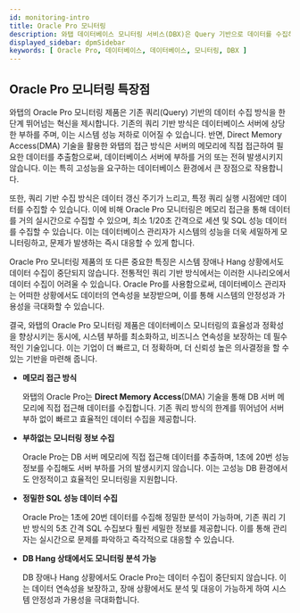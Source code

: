 ```yaml
---
id: monitoring-intro
title: Oracle Pro 모니터링
description: 와탭 데이터베이스 모니터링 서비스(DBX)은 Query 기반으로 데이터를 수집하여 성능 모니터링 서비스를 제공합니다.
displayed_sidebar: dpmSidebar
keywords: [ Oracle Pro, 데이터베이스, 데이터베이스, 모니터링, DBX ]
---
```



<Dbintroductiondesc /> 

<DBsupportNote />

## Oracle Pro 모니터링 특장점

와탭의 Oracle Pro 모니터링 제품은 기존 쿼리(Query) 기반의 데이터 수집 방식을 한 단계 뛰어넘는 혁신을 제시합니다. 기존의 쿼리 기반 방식은 데이터베이스 서버에 상당한 부하를 주며, 이는 시스템 성능 저하로 이어질 수 있습니다. 반면, Direct Memory Access(DMA) 기술을 활용한 와탭의 접근 방식은 서버의 메모리에 직접 접근하여 필요한 데이터를 추출함으로써, 데이터베이스 서버에 부하를 거의 또는 전혀 발생시키지 않습니다. 이는 특히 고성능을 요구하는 데이터베이스 환경에서 큰 장점으로 작용합니다.

또한, 쿼리 기반 수집 방식은 데이터 갱신 주기가 느리고, 특정 쿼리 실행 시점에만 데이터를 수집할 수 있습니다. 이에 비해 Oracle Pro 모니터링은 메모리 접근을 통해 데이터를 거의 실시간으로 수집할 수 있으며, 최소 1/20초 간격으로 세션 및 SQL 성능 데이터를 수집할 수 있습니다. 이는 데이터베이스 관리자가 시스템의 성능을 더욱 세밀하게 모니터링하고, 문제가 발생하는 즉시 대응할 수 있게 합니다.

Oracle Pro 모니터링 제품의 또 다른 중요한 특징은 시스템 장애나 Hang 상황에서도 데이터 수집이 중단되지 않습니다. 전통적인 쿼리 기반 방식에서는 이러한 시나리오에서 데이터 수집이 어려울 수 있습니다. Oracle Pro를 사용함으로써, 데이터베이스 관리자는 어떠한 상황에서도 데이터의 연속성을 보장받으며, 이를 통해 시스템의 안정성과 가용성을 극대화할 수 있습니다.

결국, 와탭의 Oracle Pro 모니터링 제품은 데이터베이스 모니터링의 효율성과 정확성을 향상시키는 동시에, 시스템 부하를 최소화하고, 비즈니스 연속성을 보장하는 데 필수적인 기술입니다. 이는 기업이 더 빠르고, 더 정확하며, 더 신뢰성 높은 의사결정을 할 수 있는 기반을 마련해 줍니다.

* **메모리 접근 방식**

  와탭의 Oracle Pro는 **Direct Memory Access**(DMA) 기술을 통해 DB 서버 메모리에 직접 접근해 데이터를 수집합니다. 기존 쿼리 방식의 한계를 뛰어넘어 서버 부하 없이 빠르고 효율적인 데이터 수집을 제공합니다.

* **부하없는 모니터링 정보 수집**

  Oracle Pro는 DB 서버 메모리에 직접 접근해 데이터를 추출하며, 1초에 20번 성능 정보를 수집해도 서버 부하를 거의 발생시키지 않습니다. 이는 고성능 DB 환경에서도 안정적이고 효율적인 모니터링을 지원합니다.

* **정밀한 SQL 성능 데이터 수집**

  Oracle Pro는 1초에 20번 데이터를 수집해 정밀한 분석이 가능하며, 기존 쿼리 기반 방식의 5초 간격 SQL 수집보다 훨씬 세밀한 정보를 제공합니다. 이를 통해 관리자는 실시간으로 문제를 파악하고 즉각적으로 대응할 수 있습니다.

* **DB Hang 상태에서도 모니터링 분석 가능**

  DB 장애나 Hang 상황에서도 Oracle Pro는 데이터 수집이 중단되지 않습니다. 이는 데이터 연속성을 보장하고, 장애 상황에서도 분석 및 대응이 가능하게 하여 시스템 안정성과 가용성을 극대화합니다.